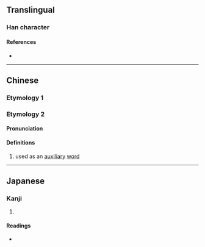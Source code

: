 {{character info}}
==Translingual==

===Han character===
{{Han char|rn=9|rad=人|as=12|sn=14|four=29227|canj=OFFS|ids=⿰亻勞}}

====References====
* {{Han ref|kx=0116.210|dkj=01096|dj=0247.320|hdz=10222.020|uh=50D7|ud=20695|bh=E0F2|bd=57586}}

----

==Chinese==

===Etymology 1===
{{zh-see|勞|a}}

===Etymology 2===
{{zh-forms|s=𫢬}}

====Pronunciation====
{{zh-pron
|m=láo
|c=lou4
|mc=y
|oc=y
|ma=
|cat=
}}

====Definitions====
{{zh-hanzi}}

# used as an [[auxiliary]] [[word]]

----

==Japanese==

===Kanji===
{{ja-kanji|grade=|rs=人12}}

# {{rfdef|ja|sort=人12}}

====Readings====
* {{ja-readings|on=[[ろう]] (rō)|kun=}}